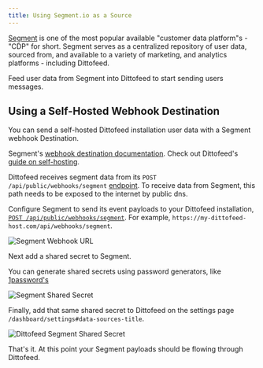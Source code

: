 ```yaml
---
title: Using Segment.io as a Source
---
```


[Segment](https://segment.com/) is one of the most popular available "customer data platform"s - "CDP" for short. Segment serves as a centralized repository of user data, sourced from, and available to a variety of marketing, and analytics platforms - including Dittofeed.

Feed user data from Segment into Dittofeed to start sending users messages.

## Using a Self-Hosted Webhook Destination

You can send a self-hosted Dittofeed installation user data with a Segment webhook Destination.

<Info>Segment's [webhook destination documentation](https://segment.com/docs/connections/destinations/catalog/webhooks/).</Info>
<Tip>Check out Dittofeed's [guide on self-hosting](/deployment/self-hosted).</Tip>

Dittofeed receives segment data from its `POST /api/public/webhooks/segment` [endpoint](/api-reference/endpoints/webhooks/segment). To receive data from Segment, this path needs to be exposed to the internet by public dns.

Configure Segment to send its event payloads to your Dittofeed installation, [`POST /api/public/webhooks/segment`](/api-reference/endpoints/webhooks/segment). For example, `https://my-dittofeed-host.com/api/webhooks/segment`.

![Segment Webhook URL](/images/segment-webhook-url.png)

Next add a shared secret to Segment.

<Tip> You can generate shared secrets using password generators, like [1password's](https://1password.com/password-generator/)</Tip>

![Segment Shared Secret](/images/segment-shared-secret.png)

Finally, add that same shared secret to Dittofeed on the settings page `/dashboard/settings#data-sources-title`.

![Dittofeed Segment Shared Secret](/images/dittofeed-segment-shared-secret.png)

That's it. At this point your Segment payloads should be flowing through Dittofeed.